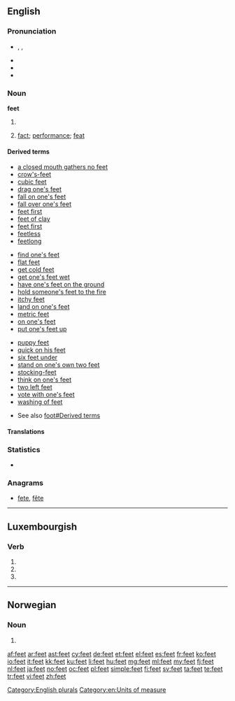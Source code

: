 ==English==

===Pronunciation===
* {{enPR|fēt}}, {{IPA|/fiːt/}}, {{X-SAMPA|/fi:t/}}
* {{audio|en-us-feet.ogg|Audio (US)}}
* {{rhymes|iːt}}
* {{homophones|feat}}

===Noun===
'''feet'''

# {{irregular plural of|foot}}
# {{obsolete}} [[fact]]; [[performance]]; [[feat]] <!--Webster 1913-->

====Derived terms====
{{top3}}
* [[a closed mouth gathers no feet]]
* [[crow's-feet]]
* [[cubic feet]]
* [[drag one's feet]]
* [[fall on one's feet]]
* [[fall over one's feet]]
* [[feet first]]
* [[feet of clay]]
* [[feet first]]
* [[feetless]]
* [[feetlong]]
{{rel-mid3}}
* [[find one's feet]]
* [[flat feet]]
* [[get cold feet]]
* [[get one's feet wet]]
* [[have one's feet on the ground]]
* [[hold someone's feet to the fire]]
* [[itchy feet]]
* [[land on one's feet]]
* [[metric feet]]
* [[on one's feet]]
* [[put one's feet up]]
{{rel-mid3}}
* [[puppy feet]]
* [[quick on his feet]]
* [[six feet under]]
* [[stand on one's own two feet]]
* [[stocking-feet]]
* [[think on one's feet]]
* [[two left feet]]
* [[vote with one's feet]]
* [[washing of feet]]
{{rel-bottom}}

* See also [[foot#Derived terms]]

====Translations====
{{trans-see|foot}}
<!--Note: we don't give translations of inflected forms as these can vary with sense. They should be given at the foreign words (eg, French translations of "foot" can be found by following the links in the French entries of the translation tables at "foot") so information is not duplicated, thereby avoiding inconsistent information when changes are made to one copy but not to the other-->

===Statistics===
* {{rank|2|open|therefore|327|feet|lay|along|four}}

===Anagrams===
* [[fete#English|fete]], [[fête#English|fête]]

[[Category:English plurals]]
[[Category:en:Units of measure]]

----

==Luxembourgish==

===Verb===
{{head|lb|verb form}}

# {{conjugation of|feeën||3|s|pres|ind|lang=lb}}
# {{conjugation of|feeën||2|p|pres|ind|lang=lb}}
# {{conjugation of|feeën||2|p|imp|lang=lb}}

----

==Norwegian==

===Noun===
{{no-noun-form|n}}

# {{inflection of|[[fe#Norwegian|fe]]||s|definite|lang=no}}

[[af:feet]]
[[ar:feet]]
[[ast:feet]]
[[cy:feet]]
[[de:feet]]
[[et:feet]]
[[el:feet]]
[[es:feet]]
[[fr:feet]]
[[ko:feet]]
[[io:feet]]
[[it:feet]]
[[kk:feet]]
[[ku:feet]]
[[li:feet]]
[[hu:feet]]
[[mg:feet]]
[[ml:feet]]
[[my:feet]]
[[fj:feet]]
[[nl:feet]]
[[ja:feet]]
[[no:feet]]
[[oc:feet]]
[[pl:feet]]
[[simple:feet]]
[[fi:feet]]
[[sv:feet]]
[[ta:feet]]
[[te:feet]]
[[tr:feet]]
[[vi:feet]]
[[zh:feet]]